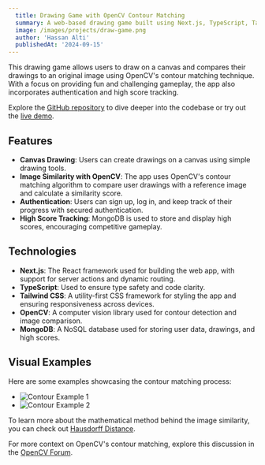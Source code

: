 ---
  title: Drawing Game with OpenCV Contour Matching
  summary: A web-based drawing game built using Next.js, TypeScript, Tailwind CSS, and OpenCV for image similarity comparison, with MongoDB for high scores.
  image: /images/projects/draw-game.png
  author: 'Hassan Alti'
  publishedAt: '2024-09-15'
---

This drawing game allows users to draw on a canvas and compares their drawings
to an original image using OpenCV's contour matching technique. With a focus on
providing fun and challenging gameplay, the app also incorporates authentication
and high score tracking.

Explore the [GitHub repository](https://github.com/HassanAlti/Drawing-Game) to
dive deeper into the codebase or try out the
[live demo](https://drawing-game-open-cv.vercel.app/).

## Features

- **Canvas Drawing**: Users can create drawings on a canvas using simple drawing
  tools.
- **Image Similarity with OpenCV**: The app uses OpenCV's contour matching
  algorithm to compare user drawings with a reference image and calculate a
  similarity score.
- **Authentication**: Users can sign up, log in, and keep track of their
  progress with secured authentication.
- **High Score Tracking**: MongoDB is used to store and display high scores,
  encouraging competitive gameplay.

## Technologies

- **Next.js**: The React framework used for building the web app, with support
  for server actions and dynamic routing.
- **TypeScript**: Used to ensure type safety and code clarity.
- **Tailwind CSS**: A utility-first CSS framework for styling the app and
  ensuring responsiveness across devices.
- **OpenCV**: A computer vision library used for contour detection and image
  comparison.
- **MongoDB**: A NoSQL database used for storing user data, drawings, and high
  scores.

## Visual Examples

Here are some examples showcasing the contour matching process:

- ![Contour Example 1](/images/cmp3.png)
- ![Contour Example 2](/images/cmp2.png)

To learn more about the mathematical method behind the image similarity, you can
check out
[Hausdorff Distance](https://en.wikipedia.org/wiki/Hausdorff_distance).

For more context on OpenCV's contour matching, explore this discussion in the
[OpenCV Forum](https://forum.opencv.org/t/using-opencv-for-image-similarity/6444/13).

